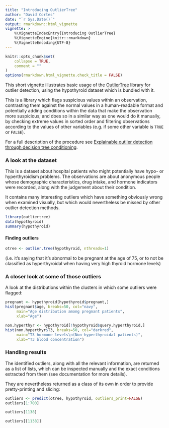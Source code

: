 ```yaml
---
title: "Introducing OutlierTree"
author: "David Cortes"
date: "`r Sys.Date()`"
output: rmarkdown::html_vignette
vignette: >
    %\VignetteIndexEntry{Introducing OutlierTree}
    %\VignetteEngine{knitr::rmarkdown}
    %\VignetteEncoding{UTF-8}
---
```


```r
knitr::opts_chunk$set(
    collapse = TRUE,
    comment = ""
)
options(rmarkdown.html_vignette.check_title = FALSE)
```

This short vignette illustrates basic usage of the
[OutlierTree](https://cran.r-project.org/package=outliertree) library for outlier
detection, using the hypothyroid dataset which is bundled with it.

This is a library which flags suspicious values within an observation, contrasting them
against the normal values in a human-readable format and potentially adding conditions
within the data that make the observation more suspicious; and does so in a similar way
as one would do it manually, by checking extreme values in sorted order and filtering
observations according to the values of other variables (e.g. if some other variable is
`TRUE` or `FALSE`).

For a full description of the procedure see
[Explainable outlier detection through decision tree conditioning](https://arxiv.org/abs/2001.00636).

### A look at the dataset

This is a dataset about hospital patients who might potentially have hypo- or hyperthyroidism
problems. The observations are about anonymous people whose demographic characteristics,
drug intake, and hormone indicators were recorded, along with the judgement about
their condition.

It contains many interesting outliers which have something obviously wrong when examined
visually, but which would nevertheless be missed by other outlier detection methods.

```r
library(outliertree)
data(hypothyroid)
summary(hypothyroid)
```

#### Finding outliers
```r
otree <- outlier.tree(hypothyroid, nthreads=1)
```

(i.e. it's saying that it's abnormal to be pregnant at the age of 75, or to not be classified as hyperthyroidal when having very high thyroid hormone levels)

### A closer look at some of those outliers

A look at the distributions within the clusters in which some outliers were flagged:
```r
pregnant <- hypothyroid[hypothyroid$pregnant,]
hist(pregnant$age, breaks=50, col="navy",
     main="Age distribution among pregnant patients",
     xlab="Age")
```
```r
non.hyperthyr <- hypothyroid[!hypothyroid$query.hyperthyroid,]
hist(non.hyperthyr$T3, breaks=50, col="darkred",
     main="T3 hormone levels\n(Non-hyperthyroidal patients)",
     xlab="T3 blood concentration")
```

### Handling results

The identified outliers, along with all the relevant information, are returned as a list
of lists, which can be inspected manually and the exact conditions extracted from them
(see documentation for more details).

They are nevertheless returned as a class of its own in order to provide pretty-printing
and slicing:

```r
outliers <- predict(otree, hypothyroid, outliers_print=FALSE)
outliers[1:700]
```
```r
outliers[1138]
```
```r
outliers[[1138]]
```
